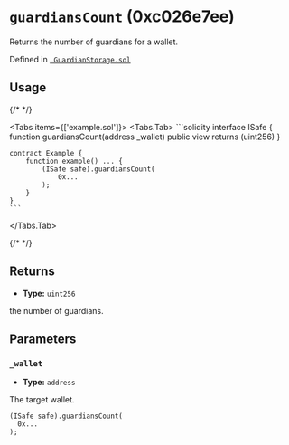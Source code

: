 



# `guardiansCount` (0xc026e7ee)



Returns the number of guardians for a wallet.




Defined in [` GuardianStorage.sol`](https://github.com/safe-global/safe-modules/tree/recovery/v0.1.0/modules/recovery/contracts/generated-markups/candide-contracts/contracts/modules/social_recovery/storage/GuardianStorage.sol#Lundefined)


## Usage

{/* <!-- vale off --> */}

<Tabs items={['example.sol']}>
  <Tabs.Tab>
    ```solidity
    interface ISafe {
        function guardiansCount(address _wallet) public view returns (uint256)
    }

    contract Example {
        function example() ... {
            (ISafe safe).guardiansCount(
                0x...
            );
        }
    }
    ```
  </Tabs.Tab>
</Tabs>

{/* <!-- vale on --> */}

## Returns



  - **Type:** `uint256`

  the number of guardians.




## Parameters

### `_wallet`

  - **Type:** `address`

  The target wallet.

  ```solidity focus=2
  (ISafe safe).guardiansCount(
    0x...
  );
  ```





